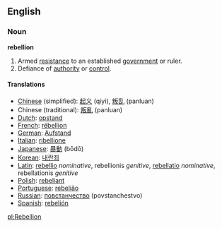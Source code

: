 ==English==

===Noun===
'''rebellion'''
# Armed [[resistance]] to an established [[government]] or ruler.
# Defiance of [[authority]] or [[control]].

====Translations====
*[[Chinese]] (simplified): [[起义]] (qiyi), [[叛乱]] (panluan)
*Chinese (traditional): [[叛亂]] (panluan)
*[[Dutch]]: [[opstand]]
*[[French]]: [[rébellion]]
*[[German]]: [[Aufstand]]
*[[Italian]]: [[ribellione]]
*[[Japanese]]: [[暴動]] (b&#333;d&#333;)
*[[Korean]]: [[내란죄]]
*[[Latin]]: [[rebellio]] ''nominative'', rebellionis ''genitive'', [[rebellatio]] ''nominative'', rebellationis ''genitive''
*[[Polish]]: [[rebeliant]]
*[[Portuguese]]: [[rebelião]]
*[[Russian]]: [[повстанчество]] (povstanchestvo)
*[[Spanish]]: [[rebelión]]

[[pl:Rebellion]]